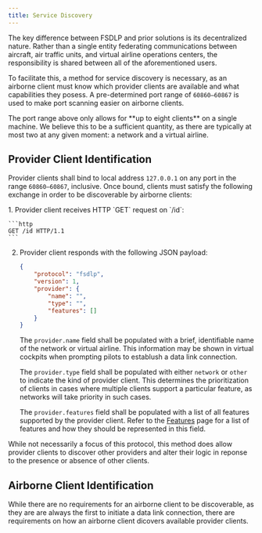 ```yaml
---
title: Service Discovery
---
```




The key difference between FSDLP and prior solutions is its decentralized nature. Rather than a single entity federating communications between aircraft, air traffic units, and virtual airline operations centers, the responsibility is shared between all of the aforementioned users.

To facilitate this, a method for service discovery is necessary, as an airborne client must know which provider clients are available and what capabilities they posess. A pre-determined port range of `60860—60867` is used to make port scanning easier on airborne clients.

<Aside type="caution">
    The port range above only allows for **up to eight clients** on a single machine. We believe this to be a sufficient quantity, as there are typically at most two at any given moment: a network and a virtual airline.
</Aside>


## Provider Client Identification

Provider clients shall bind to local address `127.0.0.1` on any port in the range `60860—60867`, inclusive. Once bound, clients must satisfy the following exchange in order to be discoverable by airborne clients:

<Steps>
1. Provider client receives HTTP `GET` request on `/id`:

    ```http
    GET /id HTTP/1.1
    ```

2. Provider client responds with the following JSON payload:

    ```json """" "[]"
    {
        "protocol": "fsdlp",
        "version": 1,
        "provider": {
            "name": "",
            "type": "",
            "features": []
        }
    }
    ```

    The `provider.name` field shall be populated with a brief, identifiable name of the network or virtual airline. This information may be shown in virtual cockpits when prompting pilots to establush a data link connection.

    The `provider.type` field shall be populated with either `network` or `other` to indicate the kind of provider client. This determines the prioritization of clients in cases where multiple clients support a particular feature, as networks will take priority in such cases.

    The `provider.features` field shall be populated with a list of all features supported by the provider client. Refer to the [Features](/features) page for a list of features and how they should be represented in this field.
</Steps>

<Aside>
    While not necessarily a focus of this protocol, this method does allow provider clients to discover other providers and alter their logic in reponse to the presence or absence of other clients.
</Aside>


## Airborne Client Identification

While there are no requirements for an airborne client to be discoverable, as they are are always the first to initiate a data link connection, there are requirements on how an airborne client dicovers available provider clients.

